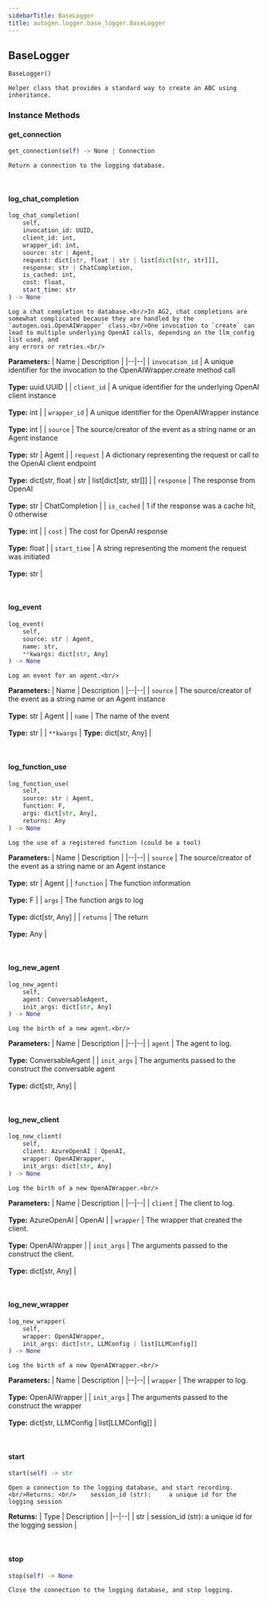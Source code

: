 ```yaml
---
sidebarTitle: BaseLogger
title: autogen.logger.base_logger.BaseLogger
---
```

<h2 id="autogen.logger.base_logger.BaseLogger" class="doc doc-heading">
    <code class="doc-symbol doc-symbol-heading doc-symbol-class"></code>
    <span class="doc doc-object-name doc-class-name">BaseLogger</span>
</h2>

```python
BaseLogger()
```

    Helper class that provides a standard way to create an ABC using
    inheritance.

### Instance Methods

<code class="doc-symbol doc-symbol-heading doc-symbol-method"></code>
#### get_connection

```python
get_connection(self) -> None | Connection
```

    Return a connection to the logging database.

<br />

<code class="doc-symbol doc-symbol-heading doc-symbol-method"></code>
#### log_chat_completion

```python
log_chat_completion(
    self,
    invocation_id: UUID,
    client_id: int,
    wrapper_id: int,
    source: str | Agent,
    request: dict[str, float | str | list[dict[str, str]]],
    response: str | ChatCompletion,
    is_cached: int,
    cost: float,
    start_time: str
) -> None
```

    Log a chat completion to database.<br/>In AG2, chat completions are somewhat complicated because they are handled by the `autogen.oai.OpenAIWrapper` class.<br/>One invocation to `create` can lead to multiple underlying OpenAI calls, depending on the llm_config list used, and
    any errors or retries.<br/>

<b>Parameters:</b>
| Name | Description |
|--|--|
| `invocation_id` | A unique identifier for the invocation to the OpenAIWrapper.create method call<br/><br/>**Type:** uuid.UUID |
| `client_id` | A unique identifier for the underlying OpenAI client instance<br/><br/>**Type:** int |
| `wrapper_id` | A unique identifier for the OpenAIWrapper instance<br/><br/>**Type:** int |
| `source` | The source/creator of the event as a string name or an Agent instance<br/><br/>**Type:** str \| Agent |
| `request` | A dictionary representing the request or call to the OpenAI client endpoint<br/><br/>**Type:** dict[str, float \| str \| list[dict[str, str]]] |
| `response` | The response from OpenAI<br/><br/>**Type:** str \| ChatCompletion |
| `is_cached` | 1 if the response was a cache hit, 0 otherwise<br/><br/>**Type:** int |
| `cost` | The cost for OpenAI response<br/><br/>**Type:** float |
| `start_time` | A string representing the moment the request was initiated<br/><br/>**Type:** str |

<br />

<code class="doc-symbol doc-symbol-heading doc-symbol-method"></code>
#### log_event

```python
log_event(
    self,
    source: str | Agent,
    name: str,
    **kwargs: dict[str, Any]
) -> None
```

    Log an event for an agent.<br/>

<b>Parameters:</b>
| Name | Description |
|--|--|
| `source` | The source/creator of the event as a string name or an Agent instance<br/><br/>**Type:** str \| Agent |
| `name` | The name of the event<br/><br/>**Type:** str |
| `**kwargs` | **Type:** dict[str, Any] |

<br />

<code class="doc-symbol doc-symbol-heading doc-symbol-method"></code>
#### log_function_use

```python
log_function_use(
    self,
    source: str | Agent,
    function: F,
    args: dict[str, Any],
    returns: Any
) -> None
```

    Log the use of a registered function (could be a tool)

<b>Parameters:</b>
| Name | Description |
|--|--|
| `source` | The source/creator of the event as a string name or an Agent instance<br/><br/>**Type:** str \| Agent |
| `function` | The function information<br/><br/>**Type:** F |
| `args` | The function args to log<br/><br/>**Type:** dict[str, Any] |
| `returns` | The return<br/><br/>**Type:** Any |

<br />

<code class="doc-symbol doc-symbol-heading doc-symbol-method"></code>
#### log_new_agent

```python
log_new_agent(
    self,
    agent: ConversableAgent,
    init_args: dict[str, Any]
) -> None
```

    Log the birth of a new agent.<br/>

<b>Parameters:</b>
| Name | Description |
|--|--|
| `agent` | The agent to log.<br/><br/>**Type:** ConversableAgent |
| `init_args` | The arguments passed to the construct the conversable agent<br/><br/>**Type:** dict[str, Any] |

<br />

<code class="doc-symbol doc-symbol-heading doc-symbol-method"></code>
#### log_new_client

```python
log_new_client(
    self,
    client: AzureOpenAI | OpenAI,
    wrapper: OpenAIWrapper,
    init_args: dict[str, Any]
) -> None
```

    Log the birth of a new OpenAIWrapper.<br/>

<b>Parameters:</b>
| Name | Description |
|--|--|
| `client` | The client to log.<br/><br/>**Type:** AzureOpenAI \| OpenAI |
| `wrapper` | The wrapper that created the client.<br/><br/>**Type:** OpenAIWrapper |
| `init_args` | The arguments passed to the construct the client.<br/><br/>**Type:** dict[str, Any] |

<br />

<code class="doc-symbol doc-symbol-heading doc-symbol-method"></code>
#### log_new_wrapper

```python
log_new_wrapper(
    self,
    wrapper: OpenAIWrapper,
    init_args: dict[str, LLMConfig | list[LLMConfig]]
) -> None
```

    Log the birth of a new OpenAIWrapper.<br/>

<b>Parameters:</b>
| Name | Description |
|--|--|
| `wrapper` | The wrapper to log.<br/><br/>**Type:** OpenAIWrapper |
| `init_args` | The arguments passed to the construct the wrapper<br/><br/>**Type:** dict[str, LLMConfig \| list[LLMConfig]] |

<br />

<code class="doc-symbol doc-symbol-heading doc-symbol-method"></code>
#### start

```python
start(self) -> str
```

    Open a connection to the logging database, and start recording.<br/>Returns: <br/>    session_id (str):     a unique id for the logging session

<b>Returns:</b>
| Type | Description |
|--|--|
| str | session_id (str): a unique id for the logging session |

<br />

<code class="doc-symbol doc-symbol-heading doc-symbol-method"></code>
#### stop

```python
stop(self) -> None
```

    Close the connection to the logging database, and stop logging.

<br />